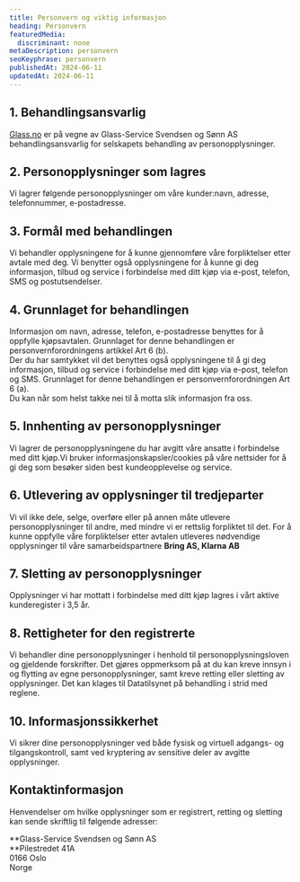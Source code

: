 ```yaml
---
title: Personvern og viktig informasjon
heading: Personvern
featuredMedia:
  discriminant: none
metaDescription: personvern
seoKeyphrase: personvern
publishedAt: 2024-06-11
updatedAt: 2024-06-11
---
```

## **1. Behandlingsansvarlig**

[Glass.no](https://www.glass.no/) er på vegne av Glass-Service Svendsen og Sønn AS behandlingsansvarlig for selskapets behandling av personopplysninger.

## **2. Personopplysninger som lagres**

Vi lagrer følgende personopplysninger om våre kunder:navn, adresse, telefonnummer, e-postadresse.

## **3. Formål med behandlingen**

Vi behandler opplysningene for å kunne gjennomføre våre forpliktelser etter avtale med deg. Vi benytter også opplysningene for å kunne gi deg informasjon, tilbud og service i forbindelse med ditt kjøp via e-post, telefon, SMS og postutsendelser.

## **4. Grunnlaget for behandlingen**

Informasjon om navn, adresse, telefon, e-postadresse benyttes for å oppfylle kjøpsavtalen. Grunnlaget for denne behandlingen er personvernforordningens artikkel Art 6 (b).\
Der du har samtykket vil det benyttes også opplysningene til å gi deg informasjon, tilbud og service i forbindelse med ditt kjøp via e-post, telefon og SMS. Grunnlaget for denne behandlingen er personvernforordningen Art 6 (a).\
Du kan når som helst takke nei til å motta slik informasjon fra oss.

## **5. Innhenting av personopplysninger**

Vi lagrer de personopplysningene du har avgitt våre ansatte i forbindelse med ditt kjøp.Vi bruker informasjonskapsler/cookies på våre nettsider for å gi deg som besøker siden best kundeopplevelse og service.

## **6. Utlevering av opplysninger til tredjeparter**

Vi vil ikke dele, selge, overføre eller på annen måte utlevere personopplysninger til andre, med mindre vi er rettslig forpliktet til det. For å kunne oppfylle våre forpliktelser etter avtalen utleveres nødvendige opplysninger til våre samarbeidspartnere **Bring AS, Klarna AB**

## **7. Sletting av personopplysninger**

Opplysninger vi har mottatt i forbindelse med ditt kjøp lagres i vårt aktive kunderegister i 3,5 år.

## **8. Rettigheter for den registrerte**

Vi behandler dine personopplysninger i henhold til personopplysningsloven og gjeldende forskrifter. Det gjøres oppmerksom på at du kan kreve innsyn i og flytting av egne personopplysninger, samt kreve retting eller sletting av opplysninger. Det kan klages til Datatilsynet på behandling i strid med reglene.

## **10. Informasjonssikkerhet**

Vi sikrer dine personopplysninger ved både fysisk og virtuell adgangs- og tilgangskontroll, samt ved kryptering av sensitive deler av avgitte opplysninger.

## **Kontaktinformasjon**

Henvendelser om hvilke opplysninger som er registrert, retting og sletting kan sende skriftlig til følgende adresser:

\*\*Glass-Service Svendsen og Sønn AS\
\*\*Pilestredet 41A\
0166 Oslo\
Norge
